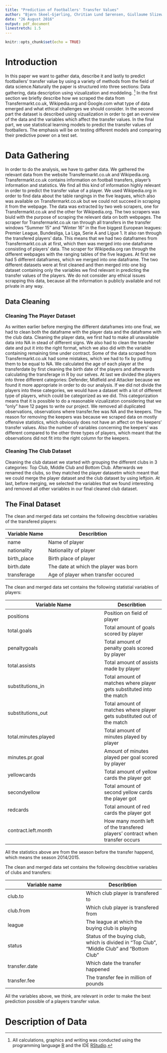 ```yaml
---
title: "Prediction of Footballers' Transfer Values"
author: "Bjørn Skeel-Gjørling, Chritian Lund Sørensen, Giullaume Slizewicz & Amer Skaljic"
date: "26 August 2016"
output: pdf_document
linestretch: 1.5
---
```


```r
knitr::opts_chunk$set(echo = TRUE)
```

# Introduction

In this paper we want to gather data, describe it and lastly to predict footballers' transfer value by using a variety of methods from the field of data science.Naturally the paper is structured into three sections: Data gathering, data description using vizualization and moddeling. [^1] In the first section we briefly describe how we scraped the data from Transfermarkt.co.uk, Wikipedia.org and Google.com what type of data emerged and what ethical challenges we should consider.
In the second part the dataset is described using vizualization in order to get an overview of the data and the variables which affect the transfer values. In the final part, we use statistical learning models to predict the transfer values of footballers. The emphasis will be on testing different models and comparing their predictive power on a test set.

[^1]: All calculations, graphics and writing was conducted using the programming language [R](https://www.r-project.org/) and the IDE [RStudio](https://www.rstudio.com/). 

# Data Gathering

In order to do the analysis, we have to gather data. We gathered the relevant data from the website Transfermarkt.co.uk and Wikipedia.org. Transfermarkt.co.uk contains information on football transfers, player's information and statistics. We find all this kind of information highly relevant in order to predict the transfer value of a player.
We used Wikipedia.org in order to find data about the table rangings in the five leagues, which also was available on Transfermarkt.co.uk but we could not succeed in scraping it from the webpage.
The data was extracted by two web scrapers, one for Transfermarkt.co.uk and the other for Wikipedia.org. The two scrapers was biuld with the purpose of scraping the relevant data on both webpages. The scraper for Transfermarkt.co.uk ran through all transfers in the transfer windows "Summer 15" and "Winter 16" in the five biggest European leagues: Premier League, Bundesliga, La Liga, Serie A and Ligue 1. It also ran through the transfered players' data. This means that we had two dataframes from Transfermarkt.co.uk at first, which then was merged into one dataframe consisting of players' data.
The scraper for Wikipedia.org ran through the different webpages with the ranging tables of the five leagues. At first we had 5 different dataframes, which we merged into one dataframe.
The two different datasets were at first cleaned and then merged into one big dataset containing only the variables we find relevant in predicting the transfer values of the players.
We do not consider any ethical issues scrapping this data, because all the information is publicly available and not private in any way.

## Data Cleaning

### Cleaning The Player Dataset
As written earlier before merging the different dataframes into one final, we had to clean both the dataframe with the player data and the dataframe with the club data. Cleaning the player data, we first had to make all unavailable data into NA in stead of different signs. We also had to clean the transfer date and put it into the right format, which we also did with the variable containing remaining time under contract. Some of the data scraped from Transfermarkt.co.uk had some mistakes, which we had to fix by putting them to be equal to NA.
We calculated the age of each player at the transferdate by first cleaning the birth date of the players and afterwards calculating the transferage in R by our selves.
At last we divided the players into three different categories: Defender, Midfield and Attacker because we found it more appropriate in order to do our analysis. If we did not divide the players into these categories, we would have a dataset with a lot of different type of players, which could be categorized as we did. This categorization means that it is possible to do a reasonable vizualizaton considering that we "only" have 12 pages to write our project.
We removed all duplicated observations, observations where transfer.fee was NA and the keepers. The reason for removing the keepers was because we scraped data on mostly offensive statistics, which obviously does not have an affect on the keepers' transfer values. Also the number of variables concerning the keepers' was different compared to the other three types of players, which meant that the observations did not fit into the right column for the keepers.

### Cleaning The Club Dataset

Cleaning the club dataset we started with grouping the different clubs in 3 categories: Top Club, Middle Club and Bottom Club. Afterwards we renamed the clubs, so they matched the player datasetm which meant that we could merge the player dataset and the club dataset by using leftjoin.
At last, before merging, we selected the variables that we found interesting and removed all other variables in our final cleaned club dataset.

## The Final Dataset

The clean and merged data set contains the following descibtive variables of the transfered players:

Variable Name | Describtion
------------- | -------------
name          | Name of player
nationality   | Nationality of player
birth_place   | Birth place of player
birth.date    | The date at which the player was born
transferage   | Age of player when transfer occured

The clean and merged data set contains the following statistial variables of players:

Variable Name         | Describtion
--------------------- | -------------
positions             | Position on field of player
total.goals           | Total amount of goals scored by player
penaltygoals          | Total amount of penalty goals scored by player
total.assists         | Total amount of assists made by player
substitutions_in      | Total amount of matches where player gets substituted into the match
substitutions_out     | Total amount of matches where player gets substituted out of the match
total.minutes.played  | Total amount of minutes played by player
minutes.pr.goal       | Amount of minutes played per goal scored by player
yellowcards           | Total amount of yellow cards the player got
secondyellow          | Total amount of second yellow cards the player got
redcards              | Total amount of red cards the player got
contract.left.month   | How many month left of the transfered players' contract when transfer occurs

All the statistics above are from the season before the transfer happend, which means the season 2014/2015.

The clean and merged data set contains the following descibtive variables of clubs and transfers:

Variable name | Describtion
------------- | -------------
club.to       | Which club player is transfered to
club.from     | Which club player is transfered from
league        | The league at which the buying club is playing
status        | Status of the buying club, which is divided in "Top Club", "Middle Club" and "Bottom Club"
transfer.date | Which date the transfer happened
transfer.fee  | The transfer fee in million of pounds


All the variables above, we think, are relevant in order to make the best prediction possible of a players transfer value. 

# Description of Data





